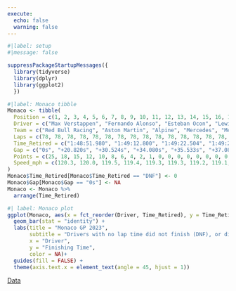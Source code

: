 ---
execute:
  echo: false
  warning: false
---

```{r}
#|label: setup
#|message: false

suppressPackageStartupMessages({
  library(tidyverse)
  library(dplyr)
  library(ggplot2)
  })
```

```{r}
#|label: Monaco tibble
Monaco <- tibble(
  Position = c(1, 2, 3, 4, 5, 6, 7, 8, 9, 10, 11, 12, 13, 14, 15, 16, 17, 18, 19, 20),
  Driver = c("Max Verstappen", "Fernando Alonso", "Esteban Ocon", "Lewis Hamilton", "George Russell", "Charles Leclerc", "Pierre Gasly", "Carlos Sainz", "Lando Norris", "Oscar Piastri", "Valtteri Bottas", "Nyck de Vries", "Zhou Guanyu", "Alex Albon", "Yuki Tsunoda", "Sergio Perez", "Nico Hülkenberg", "Lance Stroll", "Logan Sargeant", "Kevin Magnussen"),
  Team = c("Red Bull Racing", "Aston Martin", "Alpine", "Mercedes", "Mercedes", "Ferrari", "Alpine", "Ferrari", "McLaren", "McLaren", "Alfa Romeo", "RB", "Alfa Romeo", "Williams", "RB", "Red Bull Racing", "Haas", "Aston Martin", "Williams", "Haas"),
  Laps = c(78, 78, 78, 78, 78, 78, 78, 78, 78, 78, 78, 78, 78, 78, 78, 78, 78, 78, 78, 78),
  Time_Retired = c("1:48:51.980", "1:49:12.800", "1:49:22.504", "1:49:26.060", "1:49:27.513", "1:49:29.061", "1:49:30.132", "1:49:31.621", "1:49:32.925", "1:49:34.312", "1:49:35.545", "1:49:36.759", "1:49:38.189", "1:49:40.109", "1:49:41.215", "1:49:42.398", "1:49:43.549", "1:49:45.759", "1:49:47.189", "1:49:48.569"),
  Gap = c("0s", "+20.820s", "+30.524s", "+34.080s", "+35.533s", "+37.081s", "+38.132s", "+39.621s", "+40.925s", "+42.312s", "+43.545s", "+44.759s", "+46.189s", "+48.109s", "+49.215s", "+50.398s", "+51.549s", "+53.759s", "+55.189s", "+56.569s"),
  Points = c(25, 18, 15, 12, 10, 8, 6, 4, 2, 1, 0, 0, 0, 0, 0, 0, 0, 0, 0, 0),
  Speed_mph = c(120.3, 120.0, 119.5, 119.4, 119.3, 119.3, 119.2, 119.1, 119.0, 118.9, 118.8, 118.8, 118.7, 118.7, 118.6, 118.5, 118.5, 118.4, 118.3, 118.2)
)
Monaco$Time_Retired[Monaco$Time_Retired == "DNF"] <- 0
Monaco$Gap[Monaco$Gap == "0s"] <- NA
Monaco <- Monaco %>%
  arrange(Time_Retired)
```

```{r}
#| label: Monaco plot
ggplot(Monaco, aes(x = fct_reorder(Driver, Time_Retired), y = Time_Retired, fill = Driver)) +
  geom_bar(stat = "identity") +
  labs(title = "Monaco GP 2023",
       subtitle = "Drivers with no lap time did not finish (DNF), or did not start (DNS)",
       x = "Driver",
       y = "Finishing Time",
       color = NA)+
  guides(fill = FALSE) +
  theme(axis.text.x = element_text(angle = 45, hjust = 1))
```
[Data](https://www.motorsport.com/f1/results/2023/monaco-gp-625296/)